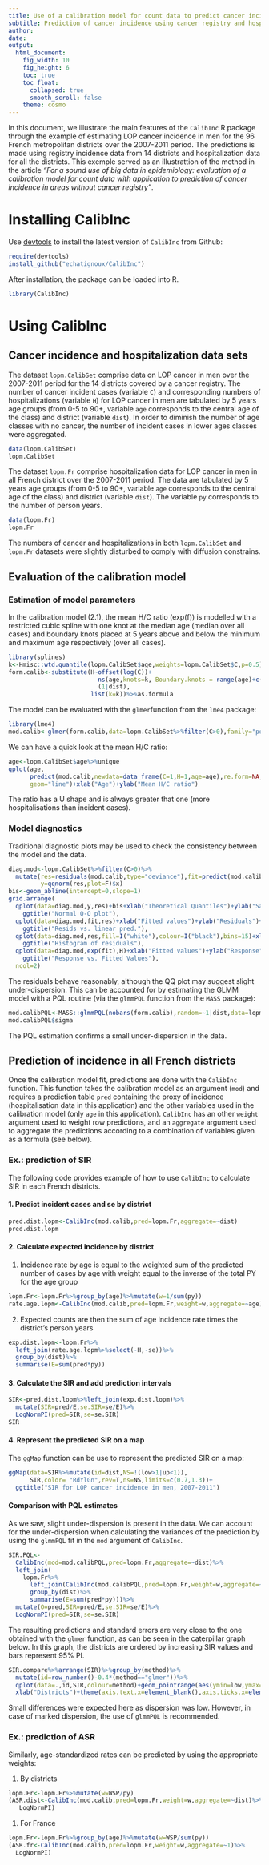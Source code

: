 ```yaml
---
title: Use of a calibration model for count data to predict cancer incidence in areas without cancer registry
subtitle: Prediction of cancer incidence using cancer registry and hospitalization data
author:
date:
output:
  html_document:
    fig_width: 10
    fig_height: 6
    toc: true
    toc_float:
      collapsed: true
      smooth_scroll: false
    theme: cosmo
---
```


In this document, we illustrate the main features of the `CalibInc` R
package through the example of estimating LOP cancer incidence in men
for the 96 French metropolitan districts over the 2007-2011
period. The predictions is made using registry incidence data from 14
districts and hospitalization data for all the districts.
This exemple served as an illustrattion of the method in the article
*"For a sound use of big data in epidemiology: evaluation of a
calibration model for count data with application to prediction of
cancer incidence in areas without cancer registry"*.

Installing CalibInc
====================

Use [devtools](https://github.com/hadley/devtools) to install the
latest version of `CalibInc` from Github:

```r
require(devtools)
install_github("echatignoux/CalibInc")
```

After installation, the package can be loaded into R.
```r
library(CalibInc)
```

Using CalibInc
==============

## Cancer incidence and hospitalization data sets ##

The dataset `lopm.CalibSet` comprise data on LOP cancer in
men over the 2007-2011 period for the 14 districts covered by a
cancer registry. The number of cancer incident cases (variable `C`)
and corresponding numbers of hospitalizations (variable `H`) for LOP
cancer in men are tabulated by 5 years age groups (from 0-5 to 90+,
variable `age` corresponds to the central age of the class) and
district (variable `dist`). In order to diminish the number of age
classes with no cancer, the number of incident cases in lower ages
classes were aggregated.

```r
data(lopm.CalibSet)
lopm.CalibSet
```

The dataset `lopm.Fr` comprise hospitalization data for LOP cancer in
men in all French district over the 2007-2011 period. The data are
tabulated by 5 years age groups (from 0-5 to 90+, variable `age`
corresponds to the central age of the class) and district (variable
`dist`). The variable `py` corresponds to the number of person years.

```r
data(lopm.Fr)
lopm.Fr
```

The numbers of cancer and hospitalizations in both
`lopm.CalibSet` and `lopm.Fr` datasets were slightly disturbed to
comply with diffusion constrains.

## Evaluation of the calibration model ##
### Estimation of model parameters ###

In the calibration model (2.1), the mean H/C ratio (exp(f)) is modelled with a
restricted cubic spline with one knot at the median age (median over all
cases) and boundary knots placed at 5 years above and below the minimum and maximum age
respectively (over all cases).

```r
library(splines)
k<-Hmisc::wtd.quantile(lopm.CalibSet$age,weights=lopm.CalibSet$C,p=0.5)%>%as.numeric
form.calib<-substitute(H~offset(log(C))+
                         ns(age,knots=k, Boundary.knots = range(age)+c(5,-5))+
                         (1|dist),
                       list(k=k))%>%as.formula
```

The model can be evaluated with the `glmer`function from the `lme4`
package:
```r
library(lme4)
mod.calib<-glmer(form.calib,data=lopm.CalibSet%>%filter(C>0),family="poisson", nAGQ =20)
```

We can have a quick look at the mean H/C ratio:
```r
age<-lopm.CalibSet$age%>%unique
qplot(age,
      predict(mod.calib,newdata=data_frame(C=1,H=1,age=age),re.form=NA,type="response"),
      geom="line")+xlab("Age")+ylab("Mean H/C ratio")
```
The ratio has a U shape and is always greater that one (more hospitalisations than incident
cases).


### Model diagnostics ###

Traditional diagnostic plots may be used to check the consistency
between the model and the data.

```r
diag.mod<-lopm.CalibSet%>%filter(C>0)%>%
  mutate(res=residuals(mod.calib,type="deviance"),fit=predict(mod.calib),
         y=qqnorm(res,plot=F)$x)
bis<-geom_abline(intercept=0,slope=1)
grid.arrange(
  qplot(data=diag.mod,y,res)+bis+xlab("Theoretical Quantiles")+ylab("Sample Quantiles")+bis+
    ggtitle("Normal Q-Q plot"),
  qplot(data=diag.mod,fit,res)+xlab("Fitted values")+ylab("Residuals")+
    ggtitle("Resids vs. linear pred."),
  qplot(data=diag.mod,res,fill=I("white"),colour=I("black"),bins=15)+xlab("Residuals")+
    ggtitle("Histogram of residuals"),
  qplot(data=diag.mod,exp(fit),H)+xlab("Fitted values")+ylab("Response")+bis+
    ggtitle("Response vs. Fitted Values"),
  ncol=2)
```
The residuals behave reasonably, although the QQ plot may
suggest slight under-dispersion. This can be accounted for by
estimating the GLMM model with a PQL routine (via the `glmmPQL` function
from the `MASS` package):

```r
mod.calibPQL<-MASS::glmmPQL(nobars(form.calib),random=~1|dist,data=lopm.CalibSet%>%filter(C>0),family="poisson")
mod.calibPQL$sigma
```
The PQL estimation confirms a small under-dispersion in the data.


## Prediction of incidence in all French districts ##

Once the calibration model fit, predictions are done with the
`CalibInc` function. This function takes the calibration model as an
argument (`mod`) and requires a prediction table `pred` containing
the proxy of incidence (hospitalisation data in this application) and
the other variables used in the calibration model (only `age` in this
application). `CalibInc` has an other `weight` argument used to weight
row predictions, and an `aggregate` argument used to aggregate the
predictions according to a combination of variables given as a formula
(see below).


### Ex.: prediction of SIR ###

The following code provides example of how to use `CalibInc` to
calculate SIR in each French districts.

#### 1. Predict incident cases and se by district ####

```r
pred.dist.lopm<-CalibInc(mod.calib,pred=lopm.Fr,aggregate=~dist)
pred.dist.lopm
```

#### 2. Calculate expected incidence by district ####

1. Incidence rate by age is equal to the weighted sum of the predicted number
	of cases by age with weight equal to the inverse of the total PY for the age group

```r
lopm.Fr<-lopm.Fr%>%group_by(age)%>%mutate(w=1/sum(py))
rate.age.lopm<-CalibInc(mod.calib,pred=lopm.Fr,weight=w,aggregate=~age)
```

2. Expected counts are then the sum of age incidence rate times the
   district's person years

```r
exp.dist.lopm<-lopm.Fr%>%
  left_join(rate.age.lopm%>%select(-H,-se))%>%
  group_by(dist)%>%
  summarise(E=sum(pred*py))
```

#### 3. Calculate the SIR and add prediction intervals ####
```r
SIR<-pred.dist.lopm%>%left_join(exp.dist.lopm)%>%
  mutate(SIR=pred/E,se.SIR=se/E)%>%
  LogNormPI(pred=SIR,se=se.SIR)
SIR
```

#### 4. Represent the predicted SIR on a map ####

The `ggMap` function can be use to represent the predicted SIR on a map:
```r
ggMap(data=SIR%>%mutate(id=dist,NS=!(low>1|up<1)),
      SIR,color= "RdYlGn",rev=T,ns=NS,limits=c(0.7,1.3))+
  ggtitle("SIR for LOP cancer incidence in men, 2007-2011")


```

#### Comparison with PQL estimates ####

As we saw, slight under-dispersion is present in the data. We can
account for the under-dispersion when calculating the variances of the
prediction by using the `glmmPQL` fit in the `mod` argument of
`CalibInc`.

```r
SIR.PQL<-
  CalibInc(mod=mod.calibPQL,pred=lopm.Fr,aggregate=~dist)%>%
  left_join(
    lopm.Fr%>%
      left_join(CalibInc(mod.calibPQL,pred=lopm.Fr,weight=w,aggregate=~age)%>%select(-H,-se))%>%
      group_by(dist)%>%
      summarise(E=sum(pred*py)))%>%
  mutate(O=pred,SIR=pred/E,se.SIR=se/E)%>%
  LogNormPI(pred=SIR,se=se.SIR)
```

The resulting predictions and standard errors are very close to the
one obtained with the `glmer` function, as can
be seen in the caterpillar graph below. In this graph, the districts
are ordered by increasing SIR values and bars represent 95% PI.

```r
SIR.compare%>%arrange(SIR)%>%group_by(method)%>%
  mutate(id=row_number()-0.4*(method=="glmer"))%>%
  qplot(data=.,id,SIR,colour=method)+geom_pointrange(aes(ymin=low,ymax=up))+
  xlab("Districts")+theme(axis.text.x=element_blank(),axis.ticks.x=element_blank())
```

Small differences were expected here as dispersion was low. However,
in case of marked dispersion, the use of `glmmPQL` is recommended.

### Ex.: prediction of ASR ###

Similarly, age-standardized rates can be predicted by using the
appropriate weights:

1. By districts
```r
lopm.Fr<-lopm.Fr%>%mutate(w=WSP/py)
(ASR.dist<-CalibInc(mod.calib,pred=lopm.Fr,weight=w,aggregate=~dist)%>%
   LogNormPI)
```

1. For France
```r
lopm.Fr<-lopm.Fr%>%group_by(age)%>%mutate(w=WSP/sum(py))
(ASR.fr<-CalibInc(mod.calib,pred=lopm.Fr,weight=w,aggregate=~1)%>%
  LogNormPI)
```


















